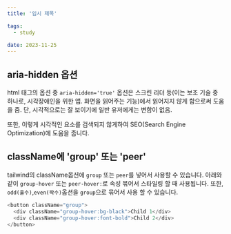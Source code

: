 ```yaml
---
title: '임시 제목'

tags:
  - study

date: 2023-11-25
---
```


## aria-hidden 옵션

html 태그의 옵션 중 `aria-hidden='true'` 옵션은
스크린 리더 등(이는 보조 기술 중 하나로, 시각장애인을 위한 앱. 화면을 읽어주는 기능)에서
읽어지지 않게 함으로써 도움을 줌.
단, 시각적으로는 잘 보이기에 일반 유저에게는 변함이 없음.

또한, 이렇게 시각적인 요소를 검색되지 않게하여 SEO(Search Engine Optimization)에 도움을 줍니다.

## className에 'group' 또는 'peer'

tailwind의 className옵션에 `group` 또는 `peer`를 넣어서 사용할 수 있습니다.
아래와 같이 `group-hover` 또는 `peer-hover:`로 속성 묶어서 스타일링 할 때 사용됩니다.
또한, `odd(홀수)`,`even(짝수)`옵션을 `group`으로 묶어서 사용 할 수 있습니다.

```javascript
<button className="group">
  <div className="group-hover:bg-black">Child 1</div>
  <div className="group-hover:font-bold">Child 2</div>
</button>
```

